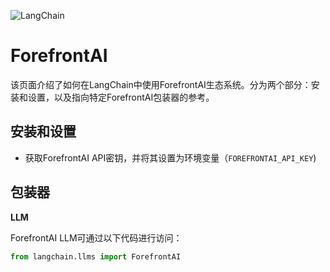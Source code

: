 

<Head>
  <script>
    {
      `(function() {
         var _hmt = _hmt || [];
(function() {
  var hm = document.createElement("script");
  hm.src = "https://hm.baidu.com/hm.js?e60fb290e204e04c5cb6f79b0ac1e697";
  var s = document.getElementsByTagName("script")[0]; 
  s.parentNode.insertBefore(hm, s);
})();
       })();`
    }
  </script>
</Head>

![LangChain](https://pica.zhimg.com/50/v2-56e8bbb52aa271012541c1fe1ceb11a2_r.gif)


ForefrontAI
=====================

该页面介绍了如何在LangChain中使用ForefrontAI生态系统。分为两个部分：安装和设置，以及指向特定ForefrontAI包装器的参考。

安装和设置
---------------

- 获取ForefrontAI API密钥，并将其设置为环境变量（`FOREFRONTAI_API_KEY`)

包装器
---------------

**LLM**

ForefrontAI LLM可通过以下代码进行访问：

```  python
from langchain.llms import ForefrontAI
```

